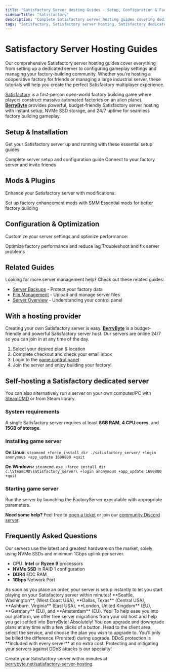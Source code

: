 ```yaml
---
title: "Satisfactory Server Hosting Guides - Setup, Configuration & Factory Management"
sidebarTitle: "Satisfactory"
description: "Complete Satisfactory server hosting guides covering dedicated server setup, configuration settings, factory optimization, and troubleshooting for the factory building game."
tags: "Satisfactory, Satisfactory server hosting, Satisfactory dedicated server, Satisfactory multiplayer, Satisfactory factory building"
---
```


# Satisfactory Server Hosting Guides

Our comprehensive Satisfactory server hosting guides cover everything from setting up a dedicated server to configuring gameplay settings and managing your factory-building community. Whether you're hosting a cooperative factory for friends or managing a large industrial server, these tutorials will help you create the perfect Satisfactory multiplayer experience.

[Satisfactory](https://store.steampowered.com/app/526870/Satisfactory/) is a first-person open-world factory building game where players construct massive automated factories on an alien planet. **[BerryByte](https://berrybyte.net/satisfactory-server-hosting)** provides powerful, budget-friendly Satisfactory server hosting with instant setup, NVMe SSD storage, and 24/7 uptime for seamless factory building gameplay.

## Setup & Installation

Get your Satisfactory server up and running with these essential setup guides:

<CardGroup cols={2}>
  <Card title="Setup Satisfactory Server" href="/games/satisfactory/setup-server" icon="server">
    Complete server setup and configuration guide
  </Card>
  <Card title="Join Your Server" href="/games/satisfactory/join-server" icon="users">
    Connect to your factory server and invite friends
  </Card>
</CardGroup>

## Mods & Plugins

Enhance your Satisfactory server with modifications:

<CardGroup cols={2}>
  <Card title="Installing Mods" href="/games/satisfactory/install-mods" icon="puzzle-piece">
    Set up factory enhancement mods with SMM
  </Card>
  <Card title="Popular Factory Mods" href="/games/satisfactory/popular-mods" icon="cog">
    Essential mods for better factory building
  </Card>
</CardGroup>

## Configuration & Optimization

Customize your server settings and optimize performance:

<CardGroup cols={2}>
  <Card title="Performance Optimization" href="/games/satisfactory/performance-optimization" icon="gauge">
    Optimize factory performance and reduce lag
  </Card>
  <Card title="Common Server Issues" href="/games/satisfactory/common-issues" icon="exclamation-triangle">
    Troubleshoot and fix server problems
  </Card>
</CardGroup>

## Related Guides

Looking for more server management help? Check out these related guides:

- [Server Backups](/panel/backups) - Protect your factory data
- [File Management](/panel/importing-files) - Upload and manage server files
- [Server Overview](/panel/overview) - Understanding your control panel

## With a hosting provider
Creating your own Satisfactory server is easy. **[BerryByte](https://berrybyte.net/satisfactory-server-hosting)** is a budget-friendly and powerful Satisfactory server host. Our servers are online 24/7 so you can join in at any time of the day.

1. Select your desired plan & location
2. Complete checkout and check your email inbox
3. Login to the [game control panel](https://game.berrybyte.net)
4. Join the server and enjoy building your factory!

## Self-hosting a Satisfactory dedicated server

You can also alternatively run a server on your own computer/PC with [SteamCMD](https://developer.valvesoftware.com/wiki/SteamCMD) or from Steam library.

### System requirements

A single Satisfactory server requires at least **8GB RAM**, **4 CPU cores**, and **15GB of storage**.

### Installing game server

**On Linux:**
`steamcmd +force_install_dir ./satisfactory_server/ +login anonymous +app_update 1690800 +quit`

**On Windows:**
`steamcmd.exe +force_install_dir c:\SteamCMD\satisfactory_server\ +login anonymous +app_update 1690800 +quit`

### Starting game server

Run the server by launching the FactoryServer executable with appropriate parameters.

**Need some help?** Feel free to [open a ticket](https://berrybyte.net/support) or join our [community Discord server](https://berrybyte.net/discord).

## Frequently Asked Questions

<AccordionGroup>

<Accordion title="What are the specs on the servers?">
Our servers use the latest and greatest hardware on the market, solely using NVMe SSDs and minimum 1Gbps uplink per server.

- CPU: **Intel** or **Ryzen 9** processors
- **NVMe SSD** in RAID 1 configuration
- **DDR4** ECC RAM
- **1Gbps** Network Port
</Accordion>

<Accordion title="How long does setup take?">
As soon as you place an order, your server is setup instantly to let you start playing on your Satisfactory server within minutes!
</Accordion>

<Accordion title="What locations are the servers in?">
**Seattle, Washington**, (West Coast USA), **Dallas, Texas** (Central USA), **Ashburn, Virginia** (East USA), **London, United Kingdom** (EU), **Germany** (EU), and **Amsterdam** (EU).
</Accordion>

<Accordion title="Can I migrate my existing server to BerryByte?">
Yep! To help ease you into our platform, we offer free server migrations from your old host and help you get settled into BerryByte!
</Accordion>

<Accordion title="Can I upgrade/downgrade my server later on?">
Absolutely! You can upgrade and downgrade plans at any time with a few clicks of a button. Head to the client area, select the service, and choose the plan you wish to upgrade to. You'll only be billed the difference (Prorated) during upgrade.
</Accordion>

<Accordion title="Are the servers DDoS protected?">
DDoS protection is **included with every server** at no extra cost. Protecting and mitigating your servers against DDoS attacks is our specialty!
</Accordion>

</AccordionGroup>

Create your Satisfactory server within minutes at [berrybyte.net/satisfactory-server-hosting](https://berrybyte.net/satisfactory-server-hosting).